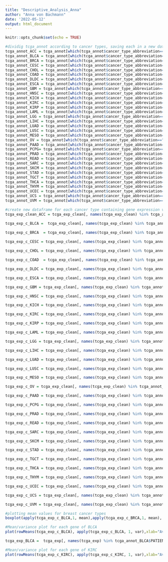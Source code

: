 ```yaml
---
title: "Descriptive_Analysis_Anna"
author: "Anna von Bachmann"
date: '2022-05-12'
output: html_document
---
```


```r
knitr::opts_chunk$set(echo = TRUE)
```

```r
#dividig tcga_annot according to cancer types, saving each in a new data frame
tcga_annot_ACC = tcga_annot[which(tcga_annot$cancer_type_abbreviation=="ACC"),]
tcga_annot_BLCA = tcga_annot[which(tcga_annot$cancer_type_abbreviation=="BLCA"),]
tcga_annot_BRCA = tcga_annot[which(tcga_annot$cancer_type_abbreviation=="BRCA"),]
tcga_annot_CESC = tcga_annot[which(tcga_annot$cancer_type_abbreviation=="CESC"),]
tcga_annot_CHOL = tcga_annot[which(tcga_annot$cancer_type_abbreviation=="CHOL"),]
tcga_annot_COAD = tcga_annot[which(tcga_annot$cancer_type_abbreviation=="COAD"),]
tcga_annot_DLDC = tcga_annot[which(tcga_annot$cancer_type_abbreviation=="DLDC"),]
tcga_annot_ESCA = tcga_annot[which(tcga_annot$cancer_type_abbreviation=="ESCA"),]
tcga_annot_GBM = tcga_annot[which(tcga_annot$cancer_type_abbreviation=="GBM"),]
tcga_annot_HNSC = tcga_annot[which(tcga_annot$cancer_type_abbreviation=="HNSC"),]
tcga_annot_KICH = tcga_annot[which(tcga_annot$cancer_type_abbreviation=="KICH"),]
tcga_annot_KIRC = tcga_annot[which(tcga_annot$cancer_type_abbreviation=="KIRC"),]
tcga_annot_KIRP = tcga_annot[which(tcga_annot$cancer_type_abbreviation=="KIRP"),]
tcga_annot_LAML = tcga_annot[which(tcga_annot$cancer_type_abbreviation=="LAML"),]
tcga_annot_LGG = tcga_annot[which(tcga_annot$cancer_type_abbreviation=="LGG"),]
tcga_annot_LIHC = tcga_annot[which(tcga_annot$cancer_type_abbreviation=="LIHC"),]
tcga_annot_LUAD = tcga_annot[which(tcga_annot$cancer_type_abbreviation=="LUAD"),]
tcga_annot_LUSC = tcga_annot[which(tcga_annot$cancer_type_abbreviation=="LUSC"),]
tcga_annot_MESO = tcga_annot[which(tcga_annot$cancer_type_abbreviation=="MESO"),]
tcga_annot_OV = tcga_annot[which(tcga_annot$cancer_type_abbreviation=="OV"),]
tcga_annot_PAAD = tcga_annot[which(tcga_annot$cancer_type_abbreviation=="PAAD"),]
tcga_annot_PCPG= tcga_annot[which(tcga_annot$cancer_type_abbreviation=="PCPG"),]
tcga_annot_PRAD = tcga_annot[which(tcga_annot$cancer_type_abbreviation=="PRAD"),]
tcga_annot_READ = tcga_annot[which(tcga_annot$cancer_type_abbreviation=="READ"),]
tcga_annot_SARC = tcga_annot[which(tcga_annot$cancer_type_abbreviation=="SARC"),]
tcga_annot_SKCM = tcga_annot[which(tcga_annot$cancer_type_abbreviation=="SKCM"),]
tcga_annot_STAD = tcga_annot[which(tcga_annot$cancer_type_abbreviation=="STAD"),]
tcga_annot_TGCT = tcga_annot[which(tcga_annot$cancer_type_abbreviation=="TGCT"),]
tcga_annot_THCA = tcga_annot[which(tcga_annot$cancer_type_abbreviation=="THCA"),]
tcga_annot_THYM = tcga_annot[which(tcga_annot$cancer_type_abbreviation=="THYM"),]
tcga_annot_UCEC = tcga_annot[which(tcga_annot$cancer_type_abbreviation=="UCEC"),]
tcga_annot_UCS = tcga_annot[which(tcga_annot$cancer_type_abbreviation=="UCS"),]
tcga_annot_UVM = tcga_annot[which(tcga_annot$cancer_type_abbreviation=="UVM"),]
```



```r
#create new dataframe for each cancer type containing gene expression values specificly for this cancer type
tcga_exp_clean_ACC = tcga_exp_clean[, names(tcga_exp_clean) %in% tcga_annot_ACC$PATIENT]

tcga_exp_c_BLCA =  tcga_exp_clean[, names(tcga_exp_clean) %in% tcga_annot_BLCA$PATIENT]
  
tcga_exp_c_BRCA  = tcga_exp_clean[, names(tcga_exp_clean) %in% tcga_annot_BRCA$PATIENT]

tcga_exp_c_CESC = tcga_exp_clean[, names(tcga_exp_clean) %in% tcga_annot_CESC$PATIENT]

tcga_exp_c_CHOL = tcga_exp_clean[, names(tcga_exp_clean) %in% tcga_annot_CHOL$PATIENT]

tcga_exp_c_COAD  = tcga_exp_clean[, names(tcga_exp_clean) %in% tcga_annot_COAD$PATIENT]

tcga_exp_c_DLDC = tcga_exp_clean[, names(tcga_exp_clean) %in% tcga_annot_DLDC$PATIENT]

tcga_exp_c_ESCA = tcga_exp_clean[, names(tcga_exp_clean) %in% tcga_annot_ESCA$PATIENT]

tcga_exp_c_GBM = tcga_exp_clean[, names(tcga_exp_clean) %in% tcga_annot_GBM$PATIENT]

tcga_exp_c_HNSC = tcga_exp_clean[, names(tcga_exp_clean) %in% tcga_annot_HNSC$PATIENT]

tcga_exp_c_KICH = tcga_exp_clean[, names(tcga_exp_clean) %in% tcga_annot_KICH$PATIENT]

tcga_exp_c_KIRC = tcga_exp_clean[, names(tcga_exp_clean) %in% tcga_annot_KIRC$PATIENT]

tcga_exp_c_KIRP = tcga_exp_clean[, names(tcga_exp_clean) %in% tcga_annot_KIRP$PATIENT]

tcga_exp_c_LAML = tcga_exp_clean[, names(tcga_exp_clean) %in% tcga_annot_LAML$PATIENT]

tcga_exp_c_LGG = tcga_exp_clean[, names(tcga_exp_clean) %in% tcga_annot_LGG$PATIENT]

tcga_exp_c_LIHC = tcga_exp_clean[, names(tcga_exp_clean) %in% tcga_annot_LIHC$PATIENT]

tcga_exp_c_LUAD = tcga_exp_clean[, names(tcga_exp_clean) %in% tcga_annot_LUAD$PATIENT]

tcga_exp_c_LUSC = tcga_exp_clean[, names(tcga_exp_clean) %in% tcga_annot_LUSC$PATIENT]

tcga_exp_c_MESO = tcga_exp_clean[, names(tcga_exp_clean) %in% tcga_annot_MESO$PATIENT]

tcga_exp_c_OV = tcga_exp_clean[, names(tcga_exp_clean) %in% tcga_annot_OV$PATIENT]

tcga_exp_c_PAAD = tcga_exp_clean[, names(tcga_exp_clean) %in% tcga_annot_PAAD$PATIENT]

tcga_exp_c_PCPG = tcga_exp_clean[, names(tcga_exp_clean) %in% tcga_annot_PCPG$PATIENT]

tcga_exp_c_PRAD = tcga_exp_clean[, names(tcga_exp_clean) %in% tcga_annot_PRAD$PATIENT]

tcga_exp_c_READ = tcga_exp_clean[, names(tcga_exp_clean) %in% tcga_annot_READ$PATIENT]

tcga_exp_c_SARC = tcga_exp_clean[, names(tcga_exp_clean) %in% tcga_annot_SARC$PATIENT]

tcga_exp_c_SKCM = tcga_exp_clean[, names(tcga_exp_clean) %in% tcga_annot_SKCM$PATIENT]

tcga_exp_c_STAD = tcga_exp_clean[, names(tcga_exp_clean) %in% tcga_annot_STAD$PATIENT]

tcga_exp_c_TGCT = tcga_exp_clean[, names(tcga_exp_clean) %in% tcga_annot_TGCT$PATIENT]

tcga_exp_c_THCA = tcga_exp_clean[, names(tcga_exp_clean) %in% tcga_annot_THCA$PATIENT]

tcga_exp_c_THYM = tcga_exp_clean[, names(tcga_exp_clean) %in% tcga_annot_THYM$PATIENT]

tcga_exp_c_UCEC = tcga_exp_clean[, names(tcga_exp_clean) %in% tcga_annot_UCEC$PATIENT]

tcga_exp_c_UCS = tcga_exp_clean[, names(tcga_exp_clean) %in% tcga_annot_UCS$PATIENT]

tcga_exp_c_UVM = tcga_exp_clean[, names(tcga_exp_clean) %in% tcga_annot_ACC$PATIENT]

```


```r
#plotting mean values for breast cancer types
boxplot(apply(tcga_exp_c_BLCA,1, mean),apply(tcga_exp_c_BRCA,1, mean), xlab="cancer type", ylab = "Average gene expression", names=c("BLCA","BRCA"), main = "General Gene Expression" )

```
```r
#Mean/variance plot for each gene of BLCA
plot(rowMeans(tcga_exp_c_BLCA), apply(tcga_exp_c_BLCA, 1, var),xlab="Average Expression", ylab="Variance", pch=20, cex= .3, main="Mean/Variance plot BLCA")

```

```r
tcga_exp_BLCA =  tcga_exp[, names(tcga_exp) %in% tcga_annot_BLCA$PATIENT]
```

```r
#Mean/variance plot for each gene of KIRC
plot(rowMeans(tcga_exp_c_KIRC), apply(tcga_exp_c_KIRC, 1, var),xlab="Average Expression", ylab="Variance", pch=20, cex= .4, main="Mean/Variance plot KIRC")
```

